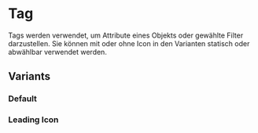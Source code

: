 
<Meta of={stories} />

# Tag

Tags werden verwendet, um Attribute eines Objekts oder gewählte Filter
darzustellen. Sie können mit oder ohne Icon in den Varianten statisch oder
abwählbar verwendet werden.

<Canvas of={stories.Default} />

## Variants

### Default

<Canvas of={stories.Default} />

### Leading Icon

<Canvas of={stories.LeadingIcon} />
